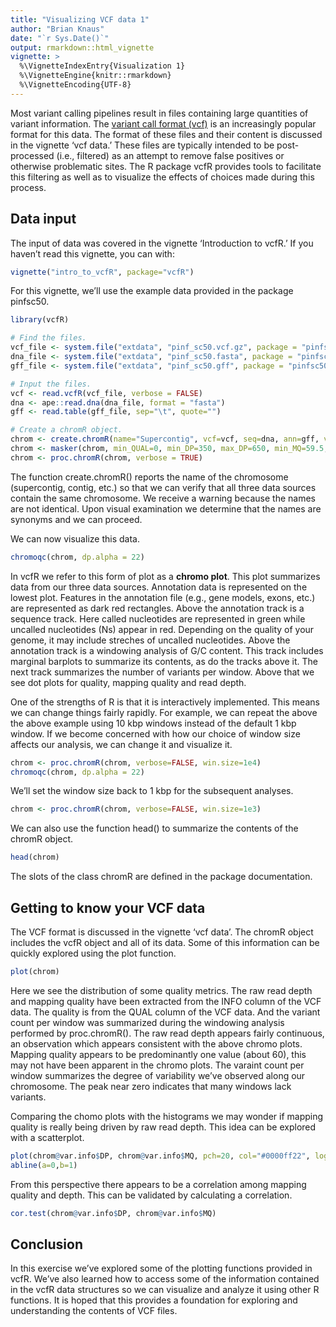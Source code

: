 ```yaml
---
title: "Visualizing VCF data 1"
author: "Brian Knaus"
date: "`r Sys.Date()`"
output: rmarkdown::html_vignette
vignette: >
  %\VignetteIndexEntry{Visualization 1}
  %\VignetteEngine{knitr::rmarkdown}
  %\VignetteEncoding{UTF-8}
---
```



Most variant calling pipelines result in files containing large quantities of variant information.
The [variant call format (vcf)](http://samtools.github.io/hts-specs/ "VCF format at hts-specs") is an increasingly popular format for this data.
The format of these files and their content is discussed in the vignette 'vcf data.'
These files are typically intended to be post-processed (i.e., filtered) as an attempt to remove false positives or otherwise problematic sites.
The R package vcfR provides tools to facilitate this filtering as well as to visualize the effects of choices made during this process.


## Data input


The input of data was covered in the vignette 'Introduction to vcfR.'
If you haven't read this vignette, you can with:

```r
vignette("intro_to_vcfR", package="vcfR")
```



For this vignette, we'll use the example data provided in the package pinfsc50.


```r
library(vcfR)

# Find the files.
vcf_file <- system.file("extdata", "pinf_sc50.vcf.gz", package = "pinfsc50")
dna_file <- system.file("extdata", "pinf_sc50.fasta", package = "pinfsc50")
gff_file <- system.file("extdata", "pinf_sc50.gff", package = "pinfsc50")

# Input the files.
vcf <- read.vcfR(vcf_file, verbose = FALSE)
dna <- ape::read.dna(dna_file, format = "fasta")
gff <- read.table(gff_file, sep="\t", quote="")

# Create a chromR object.
chrom <- create.chromR(name="Supercontig", vcf=vcf, seq=dna, ann=gff, verbose=TRUE)
chrom <- masker(chrom, min_QUAL=0, min_DP=350, max_DP=650, min_MQ=59.5, max_MQ=60.5)
chrom <- proc.chromR(chrom, verbose = TRUE)
```


The function create.chromR() reports the name of the chromosome (supercontig, contig, etc.) so that we can verify that all three data sources contain the same chromosome.
We receive a warning because the names are not identical.
Upon visual examination we determine that the names are synonyms and we can proceed.


We can now visualize this data.


```r
chromoqc(chrom, dp.alpha = 22)
```


In vcfR we refer to this form of plot as a **chromo plot**.
This plot summarizes data from our three data sources.
Annotation data is represented on the lowest plot.
Features in the annotation file (e.g., gene models, exons, etc.) are represented as dark red rectangles.
Above the annotation track is a sequence track.
Here called nucleotides are represented in green while uncalled nucleotides (Ns) appear in red.
Depending on the quality of your genome, it may include streches of uncalled nucleotides.
Above the annotation track is a windowing analysis of G/C content.
This track includes marginal barplots to summarize its contents, as do the tracks above it.
The next track summarizes the number of variants per window.
Above that we see dot plots for quality, mapping quality and read depth.


One of the strengths of R is that it is interactively implemented.
This means we can change things fairly rapidly.
For example, we can repeat the above the above example using 10 kbp windows instead of the default 1 kbp window.
If we become concerned with how our choice of window size affects our analysis, we can change it and visualize it.


```r
chrom <- proc.chromR(chrom, verbose=FALSE, win.size=1e4)
chromoqc(chrom, dp.alpha = 22)
```


We'll set the window size back to 1 kbp for the subsequent analyses.


```r
chrom <- proc.chromR(chrom, verbose=FALSE, win.size=1e3)
```


We can also use the function head() to summarize the contents of the chromR object.


```r
head(chrom)
```


The slots of the class chromR are defined in the package documentation.


## Getting to know your VCF data


The VCF format is discussed in the vignette 'vcf data'.
The chromR object includes the vcfR object and all of its data.
Some of this information can be quickly explored using the plot function.


```r
plot(chrom)
```


Here we see the distribution of some quality metrics.
The raw read depth and mapping quality have been extracted from the INFO column of the VCF data.
The quality is from the QUAL column of the VCF data.
And the variant count per window was summarized during the windowing analysis performed by proc.chromR().
The raw read depth appears fairly continuous, an observation which appears consistent with the above chromo plots.
Mapping quality appears to be predominantly one value (about 60), this may not have been apparent in the chromo plots.
The varaint count per window summarizes the degree of variability we've observed along our chromosome.
The peak near zero indicates that many windows lack variants.


Comparing the chomo plots with the histograms we may wonder if mapping quality is really being driven by raw read depth.
This idea can be explored with a scatterplot.



```r
plot(chrom@var.info$DP, chrom@var.info$MQ, pch=20, col="#0000ff22", log='xy')
abline(a=0,b=1)
```


From this perspective there appears to be a correlation among mapping quality and depth.
This can be validated by calculating a correlation.



```r
cor.test(chrom@var.info$DP, chrom@var.info$MQ)
```


## Conclusion


In this exercise we've explored some of the plotting functions provided in vcfR.
We've also learned how to access some of the information contained in the vcfR data structures so we can visualize and analyze it using other R functions.
It is hoped that this provides a foundation for exploring and understanding the contents of VCF files.

